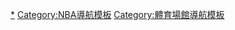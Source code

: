 <noinclude>{{noteTA|G1=NBA}}</noinclude>{{navbox
| name = NBA場館
| title = 當前NBA場館
| state = {{{state|autocollapse}}}
| listclass = hlist

| group1style = background-color:#D0E7FF;
| group1 = [[東區聯盟 (NBA)|東區聯盟]]
| list1style = background-color:#D0E7FF;
| list1 = {{Navbox|subgroup
| groupstyle = background-color:#D0E7FF;
| group1 = 大西洋組
| list1 =
* [[巴克萊中心]]
* [[麦迪逊广场花园]]
* [[豐業銀行體育館]]
* [[TD花园]]
* [[富國銀行中心]]
| group2 = 中央組
| list2 =
* [[甘布里吉球館]]
* [[第一服務廣場]]
* [[小凱薩體育館]]
* [[快貸球館]]
* [[联合中心]]
| group3 = 東南組
| list3 =
* [[安麗中心]]
* [[第一資本競技館]]
* [[FTX球館]]
* [[光譜中心]]
* [[州立農業球館]]
}}

| group2style = background-color:#FFCCCC;
| group2 = [[西區聯盟 (NBA)|西區聯盟]]
| list2style = background-color:#FFCCCC;
| list2 = {{Navbox|subgroup
| groupstyle = background-color:#FFCCCC;
| group1 = 西北組
| list1 =
* [[波爾體育館]]
* [[摩達中心]]
* [[Paycom中心]]
* [[標靶中心]]
* [[生活智能家居球馆]]
| group2 = 太平洋組
| list2 =
* [[大通银行中心]]
* [[足跡中心]]
* [[金州第一中心]]
* [[斯台普斯中心]]
| group3 = 西南組
| list3 =
* [[美國航空中心]]
* [[AT&T中心]]
* [[聯邦快遞廣場]]
* [[冰沙國王中心]]
* [[豐田中心]]
}}
}}<noinclude>
{{collapsible option}}
[[Category:NBA場館|*]]
[[Category:NBA導航模板]]
[[Category:體育場館導航模板]]
</noinclude>